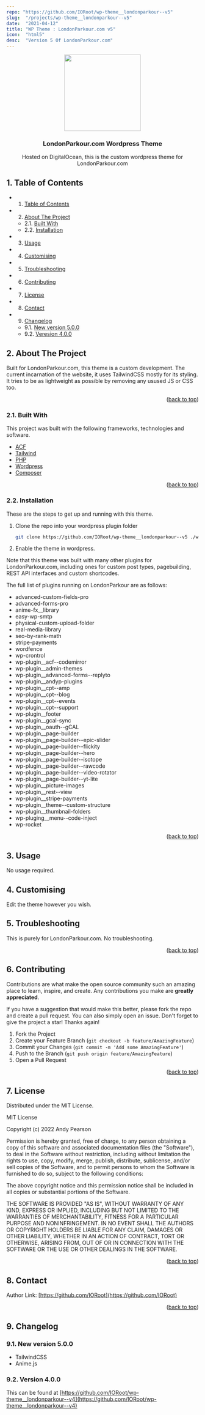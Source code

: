 ```yaml
---
repo: "https://github.com/IORoot/wp-theme__londonparkour--v5"
slug:  "/projects/wp-theme__londonparkour--v5"
date:  "2021-04-12"
title: "WP Theme : LondonParkour.com v5"
icon:  "html5"
desc:  "Version 5 Of LondonParkour.com"
---
```


<div id="top"></div>

<div align="center">


<img src="https://svg-rewriter.sachinraja.workers.dev/?url=https%3A%2F%2Fcdn.jsdelivr.net%2Fnpm%2F%40mdi%2Fsvg%406.7.96%2Fsvg%2Fdiving-scuba-flag.svg&fill=%230EA5E9&width=200px&height=200px" style="width:200px;"/>

<h3 align="center">LondonParkour.com Wordpress Theme</h3>

<p align="center">
    Hosted on DigitalOcean, this is the custom wordpress theme for LondonParkour.com
</p>    
</div>

##  1. <a name='TableofContents'></a>Table of Contents


* 1. [Table of Contents](#TableofContents)
* 2. [About The Project](#AboutTheProject)
	* 2.1. [Built With](#BuiltWith)
	* 2.2. [Installation](#Installation)
* 3. [Usage](#Usage)
* 4. [ Customising](#Customising)
* 5. [Troubleshooting](#Troubleshooting)
* 6. [Contributing](#Contributing)
* 7. [License](#License)
* 8. [Contact](#Contact)
* 9. [Changelog](#Changelog)
	* 9.1. [New version 5.0.0](#Newversion5.0.0)
	* 9.2. [Veresion 4.0.0](#Veresion4.0.0)


##  2. <a name='AboutTheProject'></a>About The Project

Built for LondonParkour.com, this theme is a custom development. The current incarnation of the website, it uses TailwindCSS mostly for its styling.
It tries to be as lightweight as possible by removing any usused JS or CSS too. 

<p align="right">(<a href="#top">back to top</a>)</p>


###  2.1. <a name='BuiltWith'></a>Built With

This project was built with the following frameworks, technologies and software.

* [ACF](https://www.advancedcustomfields.com/)
* [Tailwind](https://www.tailwindcss.com/)
* [PHP](https://php.net/)
* [Wordpress](https://wordpress.org/)
* [Composer](https://getcomposer.org/)

<p align="right">(<a href="#top">back to top</a>)</p>


###  2.2. <a name='Installation'></a>Installation

These are the steps to get up and running with this theme.

1. Clone the repo into your wordpress plugin folder
    ```sh
    git clone https://github.com/IORoot/wp-theme__londonparkour--v5 ./wp-content/themes/londonparkour
    ```
1. Enable the theme in wordpress.

Note that this theme was built with many other plugins for LondonParkour.com, including ones for custom post types, pagebuilding, REST API interfaces and custom shortcodes.

The full list of plugins running on LondonParkour are as follows:

-  advanced-custom-fields-pro
-  advanced-forms-pro
-  anime-fx__library
-  easy-wp-smtp
-  physical-custom-upload-folder
-  real-media-library
-  seo-by-rank-math
-  stripe-payments
-  wordfence
-  wp-crontrol
-  wp-plugin__acf--codemirror
-  wp-plugin__admin-themes
-  wp-plugin__advanced-forms--replyto
-  wp-plugin__andyp-plugins
-  wp-plugin__cpt--amp
-  wp-plugin__cpt--blog
-  wp-plugin__cpt--events
-  wp-plugin__cpt--support
-  wp-plugin__footer
-  wp-plugin__gcal-sync
-  wp-plugin__oauth--gCAL
-  wp-plugin__page-builder
-  wp-plugin__page-builder--epic-slider
-  wp-plugin__page-builder--flickity
-  wp-plugin__page-builder--hero
-  wp-plugin__page-builder--isotope
-  wp-plugin__page-builder--rawcode
-  wp-plugin__page-builder--video-rotator
-  wp-plugin__page-builder--yt-lite
-  wp-plugin__picture-images
-  wp-plugin__rest--view
-  wp-plugin__stripe-payments
-  wp-plugin__theme--custom-structure
-  wp-plugin__thumbnail-folders
-  wp-pluging__menu--code-inject
-  wp-rocket

<p align="right">(<a href="#top">back to top</a>)</p>



##  3. <a name='Usage'></a>Usage

No usage required.

##  4. <a name='Customising'></a> Customising

Edit the theme however you wish.

##  5. <a name='Troubleshooting'></a>Troubleshooting

This is purely for LondonParkour.com. No troubleshooting.

<p align="right">(<a href="#top">back to top</a>)</p>


##  6. <a name='Contributing'></a>Contributing

Contributions are what make the open source community such an amazing place to learn, inspire, and create. Any contributions you make are **greatly appreciated**.

If you have a suggestion that would make this better, please fork the repo and create a pull request. You can also simply open an issue.
Don't forget to give the project a star! Thanks again!

1. Fork the Project
2. Create your Feature Branch (`git checkout -b feature/AmazingFeature`)
3. Commit your Changes (`git commit -m 'Add some AmazingFeature'`)
4. Push to the Branch (`git push origin feature/AmazingFeature`)
5. Open a Pull Request

<p align="right">(<a href="#top">back to top</a>)</p>



##  7. <a name='License'></a>License

Distributed under the MIT License.

MIT License

Copyright (c) 2022 Andy Pearson

Permission is hereby granted, free of charge, to any person obtaining a copy
of this software and associated documentation files (the "Software"), to deal
in the Software without restriction, including without limitation the rights
to use, copy, modify, merge, publish, distribute, sublicense, and/or sell
copies of the Software, and to permit persons to whom the Software is
furnished to do so, subject to the following conditions:

The above copyright notice and this permission notice shall be included in all
copies or substantial portions of the Software.

THE SOFTWARE IS PROVIDED "AS IS", WITHOUT WARRANTY OF ANY KIND, EXPRESS OR
IMPLIED, INCLUDING BUT NOT LIMITED TO THE WARRANTIES OF MERCHANTABILITY,
FITNESS FOR A PARTICULAR PURPOSE AND NONINFRINGEMENT. IN NO EVENT SHALL THE
AUTHORS OR COPYRIGHT HOLDERS BE LIABLE FOR ANY CLAIM, DAMAGES OR OTHER
LIABILITY, WHETHER IN AN ACTION OF CONTRACT, TORT OR OTHERWISE, ARISING FROM,
OUT OF OR IN CONNECTION WITH THE SOFTWARE OR THE USE OR OTHER DEALINGS IN THE
SOFTWARE.

<p align="right">(<a href="#top">back to top</a>)</p>



##  8. <a name='Contact'></a>Contact

Author Link: [https://github.com/IORoot](https://github.com/IORoot)

<p align="right">(<a href="#top">back to top</a>)</p>

##  9. <a name='Changelog'></a>Changelog

###  9.1. <a name='Newversion5.0.0'></a>New version 5.0.0

- TailwindCSS
- Anime.js

###  9.2. <a name='Version4.0.0'></a>Version 4.0.0

This can be found at [https://github.com/IORoot/wp-theme__londonparkour--v4](https://github.com/IORoot/wp-theme__londonparkour--v4)
